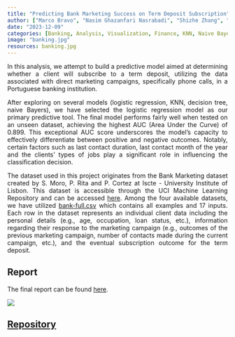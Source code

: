```yaml
---
title: "Predicting Bank Marketing Success on Term Deposit Subscription"
author: ["Marco Bravo", "Nasim Ghazanfari Nasrabadi", "Shizhe Zhang", "Celeste Zhao"]
date: "2023-12-09"
categories: [Banking, Analysis, Visualization, Finance, KNN, Naive Bayes, Feature Importance, Decision Tree, Docker, Tests]
image: "banking.jpg"
resources: banking.jpg
---
```

<div style="text-align: justify;">
In this analysis, we attempt to build a predictive model aimed at determining whether a client will subscribe to a term deposit, utilizing the data associated with direct marketing campaigns, specifically phone calls, in a Portuguese banking institution.
</div>


<div style="text-align: justify;">
After exploring on several models (logistic regression, KNN, decision tree, naive Bayers), we have selected the logistic regression model as our primary predictive tool. The final model performs fairly well when tested on an unseen dataset, achieving the highest AUC (Area Under the Curve) of 0.899. This exceptional AUC score underscores the model's capacity to effectively differentiate between positive and negative outcomes. Notably, certain factors such as last contact duration, last contact month of the year and the clients' types of jobs play a significant role in influencing the classification decision.

The dataset used in this project originates from the Bank Marketing dataset created by S. Moro, P. Rita and P. Cortez at Iscte - University Institute of Lisbon. This dataset is accessible through the UCI Machine Learning Repository and can be accessed [here](https://archive.ics.uci.edu/dataset/222/bank+marketing). Among the four available datasets, we have utilized [bank-full.csv](https://archive.ics.uci.edu/static/public/222/data.csv) which contains all examples and 17 inputs. Each row in the dataset represents an individual client data including the personal details (e.g., age, occupation, loan status, etc.), information regarding their response to the marketing campaign (e.g., outcomes of the previous marketing campaign, number of contacts made during the current campaign, etc.), and the eventual subscription outcome for the term deposit.

## Report

The final report can be found [here](https://ubc-mds.github.io/bank-marketing-analysis/).
</div>

![](banking.jpg)

## [Repository](https://github.com/UBC-MDS/bank-marketing-analysis?tab=readme-ov-file)
